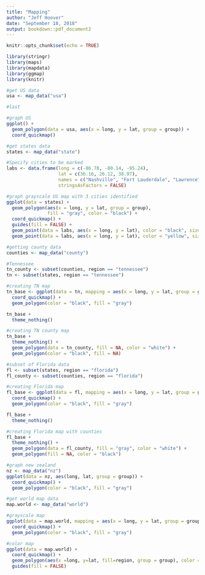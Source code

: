 ---
title: "Mapping"
author: "Jeff Hoover"
date: "September 18, 2018"
output: bookdown::pdf_document2
---

```{r setup, include=FALSE}
knitr::opts_chunk$set(echo = TRUE)
```

```{r echo = TRUE}
library(stringr)
library(maps)
library(mapdata)
library(ggmap)
library(knitr)

#get US data
usa <- map_data("usa")

#last

#graph US
ggplot() + 
  geom_polygon(data = usa, aes(x = long, y = lat, group = group)) + 
  coord_quickmap()

#get states data
states <- map_data("state")

#Specify cities to be marked
labs <- data.frame(long = c(-86.78, -80.14, -95.24), 
                   lat = c(36.16, 26.12, 38.97), 
                   names = c("Nashville", "Fort Lauderdale", "Lawrence"), 
                   stringsAsFactors = FALSE)

#graph grayscale US map with 3 cities identified
ggplot(data = states) + 
  geom_polygon(aes(x = long, y = lat, group = group), 
               fill = "gray", color = "black") + 
  coord_quickmap() +  
  guides(fill = FALSE) + 
  geom_point(data = labs, aes(x = long, y = lat), color = "black", size = 3) +
  geom_point(data = labs, aes(x = long, y = lat), color = "yellow", size = 2)

#getting county data
counties <- map_data("county")

#Tennessee
tn_county <- subset(counties, region == "tennessee")
tn <- subset(states, region == "tennessee")

#creating TN map
tn_base <- ggplot(data = tn, mapping = aes(x = long, y = lat, group = group)) +
  coord_quickmap() + 
  geom_polygon(color = "black", fill = "gray")

tn_base + 
  theme_nothing()

#creating TN county map
tn_base + 
  theme_nothing() + 
  geom_polygon(data = tn_county, fill = NA, color = "white") + 
  geom_polygon(color = "black", fill = NA)

#subset of Florida data
fl <- subset(states, region == "florida")
fl_county <- subset(counties, region == "florida")

#creating Florida map
fl_base <- ggplot(data = fl, mapping = aes(x = long, y = lat, group = group)) +
  coord_quickmap() +  
  geom_polygon(color = "black", fill = "gray")

fl_base + 
  theme_nothing()

#creating Florida map with counties
fl_base + 
  theme_nothing() + 
  geom_polygon(data = fl_county, fill = "gray", color = "white") + 
  geom_polygon(fill = NA, color = "black")

#graph new zealand
nz <- map_data("nz")
ggplot(data = nz, aes(long, lat, group = group)) +
  coord_quickmap() +  
  geom_polygon(color = "black", fill = "gray")

#get world map data
map.world <- map_data("world")

#grayscale map
ggplot(data = map.world, mapping = aes(x = long, y = lat, group = group)) +
  coord_quickmap() + 
  geom_polygon(color = "black", fill = "gray")

#color map
ggplot(data = map.world) + 
  coord_quickmap() + 
  geom_polygon(aes(x =long, y=lat, fill=region, group = group), color = "black") +
  guides(fill = FALSE)
```


